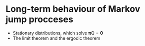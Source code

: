 # Long-term behaviour of Markov jump procceses  {#S20-long-term-jump}


::: {.mysummary}
* Stationary distributions, which solve $\boldsymbol\pi\mathsf Q = \mathbf 0$
* The limit theorem and the ergodic theorem
:::

<!--
::: {.mysummary}
**In the next section**, ...
:::
-->